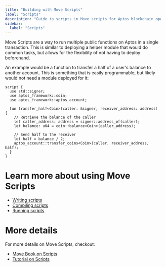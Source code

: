 ```yaml
---
title: "Building with Move Scripts"
label: "Scripts"
description: "Guide to scripts in Move scripts for Aptos blockchain operations."
sidebar:
  label: "Scripts"
---
```


Move Scripts are a way to run multiple public functions on Aptos in a single
transaction. This is similar to deploying a helper module that would do common
tasks, but allows for the flexibility of not having to deploy beforehand.

An example would be a function to transfer a half of a user's balance to another
account. This is something that is easily programmable, but likely would not
need a module deployed for it:

```move
script {
  use std::signer;
  use aptos_framework::coin;
  use aptos_framework::aptos_account;

  fun transfer_half<Coin>(caller: &signer, receiver_address: address) {
    // Retrieve the balance of the caller
    let caller_address: address = signer::address_of(caller);
    let balance: u64 = coin::balance<Coin>(caller_address);

    // Send half to the receiver
    let half = balance / 2;
    aptos_account::transfer_coins<Coin>(caller, receiver_address, half);
  }
}
```

# Learn more about using Move Scripts

- [Writing scripts](/build/smart-contracts/scripts/writing-scripts)
- [Compiling scripts](/build/smart-contracts/scripts/compiling-scripts)
- [Running scripts](/build/smart-contracts/scripts/running-scripts)

# More details

For more details on Move Scripts, checkout:

- [Move Book on Scripts](/build/smart-contracts/book/modules-and-scripts)
- [Tutorial on Scripts](/build/smart-contracts/scripts/script-tutorial)
